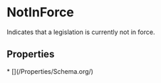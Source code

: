   
# NotInForce

Indicates that a legislation is currently not in force.

## Properties

<Grid>
* [](/Properties/Schema.org/)
</Grid>

